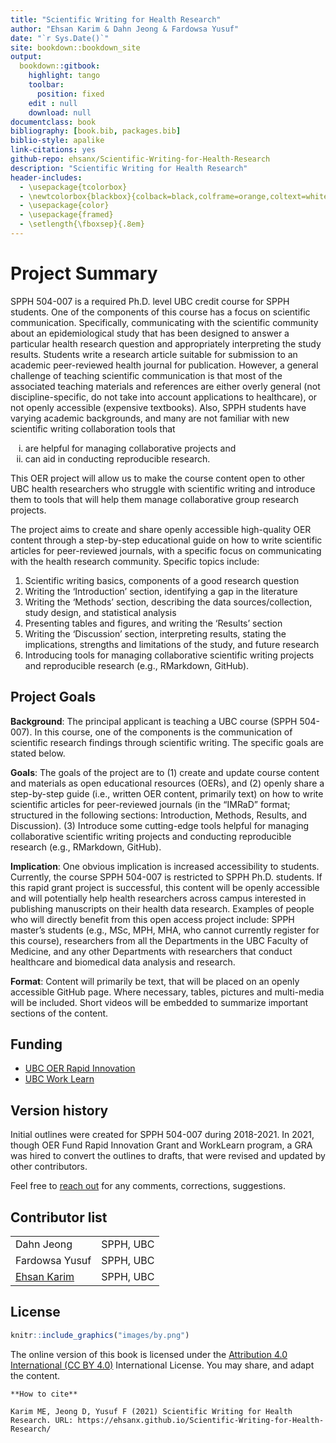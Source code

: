 ```yaml
--- 
title: "Scientific Writing for Health Research"
author: "Ehsan Karim & Dahn Jeong & Fardowsa Yusuf"
date: "`r Sys.Date()`"
site: bookdown::bookdown_site
output:
  bookdown::gitbook:
    highlight: tango
    toolbar:
      position: fixed
    edit : null
    download: null
documentclass: book
bibliography: [book.bib, packages.bib]
biblio-style: apalike
link-citations: yes
github-repo: ehsanx/Scientific-Writing-for-Health-Research
description: "Scientific Writing for Health Research"
header-includes: 
  - \usepackage{tcolorbox}
  - \newtcolorbox{blackbox}{colback=black,colframe=orange,coltext=white,boxsep=5pt,arc=4pt}
  - \usepackage{color}
  - \usepackage{framed}
  - \setlength{\fboxsep}{.8em}
---
```


\newenvironment{blackbox}{
  \definecolor{shadecolor}{rgb}{0, 0, 0}  % black
  \color{white}
  \begin{shaded}}
 {\end{shaded}}

# Project Summary {-}

SPPH 504-007 is a required Ph.D. level UBC credit course for SPPH students. One of the components of this course has a focus on scientific communication. Specifically, communicating with the scientific community about an epidemiological study that has been designed to answer a particular health research question and appropriately interpreting the study results. Students write a research article suitable for submission to an academic peer-reviewed health journal for publication. However, a general challenge of teaching scientific communication is that most of the associated teaching materials and references are either overly general (not discipline-specific, do not take into account applications to healthcare), or not openly accessible (expensive textbooks). Also, SPPH students have varying academic backgrounds, and many are not familiar with new scientific writing collaboration tools that 

(i) are helpful for managing collaborative projects and
(ii) can aid in conducting reproducible research. 

This OER project will allow us to make the course content open to other UBC health researchers who struggle with scientific writing and introduce them to tools that will help them manage collaborative group research projects.
   
The project aims to create and share openly accessible high-quality OER content through a step-by-step educational guide on how to write scientific articles for peer-reviewed journals, with a specific focus on communicating with the health research community. Specific topics include:
   
1. Scientific writing basics, components of a good research question
2. Writing the ‘Introduction’ section, identifying a gap in the literature
3. Writing the ‘Methods’ section, describing the data sources/collection, study design, and statistical analysis
4. Presenting tables and figures, and writing the ‘Results’ section
5. Writing the ‘Discussion’ section, interpreting results, stating the implications, strengths and limitations of the study, and future research
6. Introducing tools for managing collaborative scientific writing projects and reproducible research (e.g., RMarkdown, GitHub).

## Project Goals  {-}
 
**Background**: The principal applicant is teaching a UBC course (SPPH 504-007). In this course, one of the components is the communication of scientific research findings through scientific writing. The specific goals are stated below.
   
**Goals**: The goals of the project are to (1) create and update course content and materials as open educational resources (OERs), and (2) openly share a step-by-step guide (i.e., written OER content, primarily text) on how to write scientific articles for peer-reviewed journals (in the “IMRaD” format; structured in the following sections: Introduction, Methods, Results, and Discussion). (3) Introduce some cutting-edge tools helpful for managing collaborative scientific writing projects and conducting reproducible research (e.g., RMarkdown, GitHub).
   
**Implication**: One obvious implication is increased accessibility to students. Currently, the course SPPH 504-007 is restricted to SPPH Ph.D. students. If this rapid grant project is successful, this content will be openly accessible and will potentially help health researchers across campus interested in publishing manuscripts on their health data research. Examples of people who will directly benefit from this open access project include: SPPH master’s students (e.g., MSc, MPH, MHA, who cannot currently register for this course), researchers from all the Departments in the UBC Faculty of Medicine, and any other Departments with researchers that conduct healthcare and biomedical data analysis and research.
   
**Format**: Content will primarily be text, that will be placed on an openly accessible GitHub page. Where necessary, tables, pictures and multi-media will be included. Short videos will be embedded to summarize important sections of the content. 

## Funding {-}

- [UBC OER Rapid Innovation](https://oerfund.open.ubc.ca/oer-rapid-innovation-grants/)
- [UBC Work Learn](https://facultystaff.students.ubc.ca/student-engagement/centre-student-involvement-careers/work-learn)

## Version history {-}

Initial outlines were created for SPPH 504-007 during 2018-2021. In 2021, though OER Fund Rapid Innovation Grant and WorkLearn program, a GRA was hired to convert the outlines to drafts, that were revised and updated by other contributors.

Feel free to [reach out](https://ehsank.com/) for any comments, corrections, suggestions.

## Contributor list {-}

|||
|---|---|
| Dahn Jeong |  SPPH, UBC |
| Fardowsa Yusuf | SPPH, UBC |
| [Ehsan Karim](https://ehsank.com/) |  SPPH, UBC |
## License {-}

```r
knitr::include_graphics("images/by.png")
```

The online version of this book is licensed under the [Attribution 4.0 International (CC BY 4.0)](https://creativecommons.org/licenses/by/4.0/) International License. You may share, and adapt the content.

```block
**How to cite**

Karim ME, Jeong D, Yusuf F (2021) Scientific Writing for Health Research. URL: https://ehsanx.github.io/Scientific-Writing-for-Health-Research/  
```
